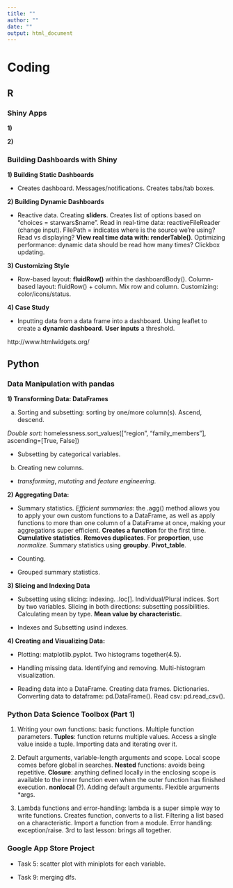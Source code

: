 ```yaml
---
title: ""
author: ""
date: ""
output: html_document
---
```

# Coding{.tabset}

## R{.tabset}

### Shiny Apps

**1)**

**2)** 

### Building Dashboards with Shiny

**1) Building Static Dashboards** 

- Creates dashboard. Messages/notifications. Creates tabs/tab boxes. 

**2) Building Dynamic Dashboards**

- Reactive data. Creating **sliders**. Creates list of options based on "choices = starwars$name". Read in real-time data: reactiveFileReader (change input). FilePath = indicates where is the source we're using? Read vs displaying? **View real time data with: renderTable()**. Optimizing performance: dynamic data should be read how many times? Clickbox updating.

**3) Customizing Style**

- Row-based layout: **fluidRow()** within the dashboardBody(). Column-based layout: fluidRow() + column. Mix row and column. Customizing: color/icons/status.

**4) Case Study**

- Inputting data from a data frame into a dashboard. Using leaflet to create a **dynamic dashboard**. **User inputs** a threshold. 

http://www.htmlwidgets.org/

## Python{.tabset}

### **Data Manipulation with pandas**

**1) Transforming Data: DataFrames**

a) Sorting and subsetting: sorting by one/more column(s). Ascend, descend.

*Double sort:* homelessness.sort_values(["region", "family_members"], ascending=[True, False])

- Subsetting by categorical variables.
  
b) Creating new columns.
  
- *transforming*, *mutating* and *feature engineering*. 
  
**2) Aggregating Data:**

- Summary statistics. *Efficient summaries*: the .agg() method allows you to apply your own custom functions to a DataFrame, as well as apply functions to more than one column of a DataFrame at once, making your aggregations super efficient. **Creates a function** for the first time. **Cumulative statistics**. **Removes duplicates**. For **proportion**, use *normalize*. Summary statistics using **groupby**. **Pivot_table**.
    
- Counting.
    
- Grouped summary statistics.
    
**3) Slicing and Indexing Data**

- Subsetting using slicing: indexing. .loc[]. Individual/Plural indices. Sort by two variables. Slicing in both directions: subsetting possibilities. Calculating mean by type. **Mean value by characteristic**.
    
- Indexes and Subsetting usind indexes.
    
**4) Creating and Visualizing Data:**

- Plotting: matplotlib.pyplot. Two histograms together(4.5).
    
- Handling missing data. Identifying and removing. Multi-histogram visualization.
    
- Reading data into a DataFrame. Creating data frames. Dictionaries. Converting data to dataframe: pd.DataFrame(). Read csv: pd.read_csv().













### **Python Data Science Toolbox (Part 1)**

1) Writing your own functions: basic functions. Multiple function parameters. **Tuples**: function returns multiple values. Access a single value inside a tuple. Importing data and iterating over it.

2) Default arguments, variable-length arguments and scope. Local scope comes before global in searches. **Nested** functions: avoids being repetitive. **Closure**: anything defined locally in the enclosing scope is available to the inner function even when the outer function has finished execution. **nonlocal** (?). Adding default arguments. Flexible arguments *args.

3) Lambda functions and error-handling: lambda is a super simple way to write functions. Creates function, converts to a list. Filtering a list based on a characteristic. Import a function from a module. Error handling: exception/raise. 3rd to last lesson: brings all together.





### **Google App Store Project**

- Task 5: scatter plot with miniplots for each variable.

- Task 9: merging dfs.